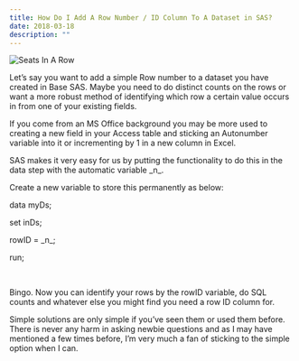 ```yaml
---
title: How Do I Add A Row Number / ID Column To A Dataset in SAS?
date: 2018-03-18
description: ""
---
```

![Seats In A Row](./row-seats.jpg)

Let’s say you want to add a simple Row number to a dataset you have created in Base SAS. Maybe you need to do distinct counts on the rows or want a more robust method of identifying which row a certain value occurs in from one of your existing fields.

If you come from an MS Office background you may be more used to creating a new field in your Access table and sticking an Autonumber variable into it or incrementing by 1 in a new column in Excel.

SAS makes it very easy for us by putting the functionality to do this in the data step with the automatic variable \_n\_.

Create a new variable to store this permanently as below:

data myDs;

set inDs;

rowID = \_n\_;

run;

&nbsp;

Bingo. Now you can identify your rows by the rowID variable, do SQL counts and whatever else you might find you need a row ID column for.

Simple solutions are only simple if you’ve seen them or used them before. There is never any harm in asking newbie questions and as I may have mentioned a few times before, I’m very much a fan of sticking to the simple option when I can.